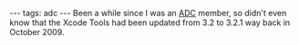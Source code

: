 ---
tags: adc
---
Been a while since I was an [[ADC]] member, so didn't even know that the Xcode Tools had been updated from 3.2 to 3.2.1 way back in October 2009.
